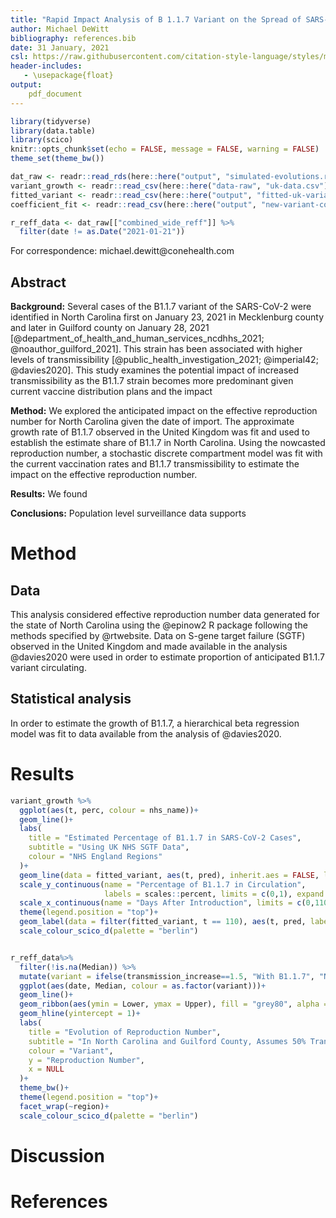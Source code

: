 ```yaml
---
title: "Rapid Impact Analysis of B 1.1.7 Variant on the Spread of SARS-CoV-2 in North Carolina"
author: Michael DeWitt
bibliography: references.bib
date: 31 January, 2021
csl: https://raw.githubusercontent.com/citation-style-language/styles/master/apa-numeric-superscript-brackets.csl
header-includes:
   - \usepackage{float}
output:
    pdf_document
---
```


```r
library(tidyverse)
library(data.table)
library(scico)
knitr::opts_chunk$set(echo = FALSE, message = FALSE, warning = FALSE)
theme_set(theme_bw())
```

```r
dat_raw <- readr::read_rds(here::here("output", "simulated-evolutions.rds"))
variant_growth <- readr::read_csv(here::here("data-raw", "uk-data.csv"))
fitted_variant <- readr::read_csv(here::here("output", "fitted-uk-variant.csv"))
coefficient_fit <- readr::read_csv(here::here("output", "new-variant-coefficients.csv"))
```

```r
r_reff_data <- dat_raw[["combined_wide_reff"]] %>% 
  filter(date != as.Date("2021-01-21"))
```

For correspondence: michael.dewitt@conehealth.com

## Abstract

**Background:** Several cases of the B1.1.7 variant of the SARS-CoV-2 were identified in North Carolina first on January 23, 2021 in Mecklenburg county and later in Guilford county on January 28, 2021 [@department_of_health_and_human_services_ncdhhs_2021; @noauthor_guilford_2021]. This strain has been associated with higher levels of transmissibility [@public_health_investigation_2021; @imperial42; @davies2020]. This study examines the potential impact of increased transmissibility as the B1.1.7 strain becomes more predominant given current vaccine distribution plans and the impact 

**Method:** We explored the anticipated impact on the effective reproduction number for North Carolina given the date of import. The approximate growth rate of B1.1.7 observed in the United Kingdom was fit and used to establish the estimate share of B1.1.7 in North Carolina. Using the nowcasted reproduction number, a stochastic discrete compartment model was fit with the current vaccination rates and B1.1.7 transmissibility to estimate the impact on the effective reproduction number.

**Results:** We found 

**Conclusions:** Population level surveillance data supports 

# Method

## Data

This analysis considered effective reproduction number data generated for the state of North Carolina using the @epinow2 R package following the methods specified by @rtwebsite.
Data on S-gene target failure (SGTF) observed in the United Kingdom and made available in the analysis @davies2020 were used in order to estimate proportion of anticipated B1.1.7 variant circulating.


## Statistical analysis

In order to estimate the growth of B1.1.7, a hierarchical beta regression model was fit to data available from the analysis of @davies2020.




# Results



```r
variant_growth %>% 
  ggplot(aes(t, perc, colour = nhs_name))+
  geom_line()+
  labs(
    title = "Estimated Percentage of B1.1.7 in SARS-CoV-2 Cases",
    subtitle = "Using UK NHS SGTF Data",
    colour = "NHS England Regions"
  )+
  geom_line(data = fitted_variant, aes(t, pred), inherit.aes = FALSE, lty = "dashed", size = 1.2)+
  scale_y_continuous(name = "Percentage of B1.1.7 in Circulation", 
                     labels = scales::percent, limits = c(0,1), expand = c(0,0))+
  scale_x_continuous(name = "Days After Introduction", limits = c(0,110))+
  theme(legend.position = "top")+
  geom_label(data = filter(fitted_variant, t == 110), aes(t, pred, label = "Estimate"), inherit.aes = FALSE)+
  scale_colour_scico_d(palette = "berlin")
```



```r

```


```r
r_reff_data%>%
  filter(!is.na(Median)) %>%
  mutate(variant = ifelse(transmission_increase==1.5, "With B1.1.7", "No B1.1.7")) %>%
  ggplot(aes(date, Median, colour = as.factor(variant)))+
  geom_line()+
  geom_ribbon(aes(ymin = Lower, ymax = Upper), fill = "grey80", alpha = .2)+
  geom_hline(yintercept = 1)+
  labs(
    title = "Evolution of Reproduction Number",
    subtitle = "In North Carolina and Guilford County, Assumes 50% Transmissibility Increase",
    colour = "Variant",
    y = "Reproduction Number",
    x = NULL
  )+
  theme_bw()+
  theme(legend.position = "top")+
  facet_wrap(~region)+
  scale_colour_scico_d(palette = "berlin")
```

# Discussion


# References

<div id = 'refs'></div>


